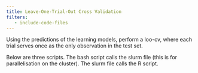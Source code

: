 ```yaml
---
title: Leave-One-Trial-Out Cross Validation
filters:
   - include-code-files
---
```



Using the predictions of the learning models, perform a loo-cv, where each trial serves once as the only observation in the test set.

Below are three scripts.
The bash script calls the slurm file (this is for parallelisation on the cluster).
The slurm file calls the R script.

```.bash
```


```.bash
```

```.r
```